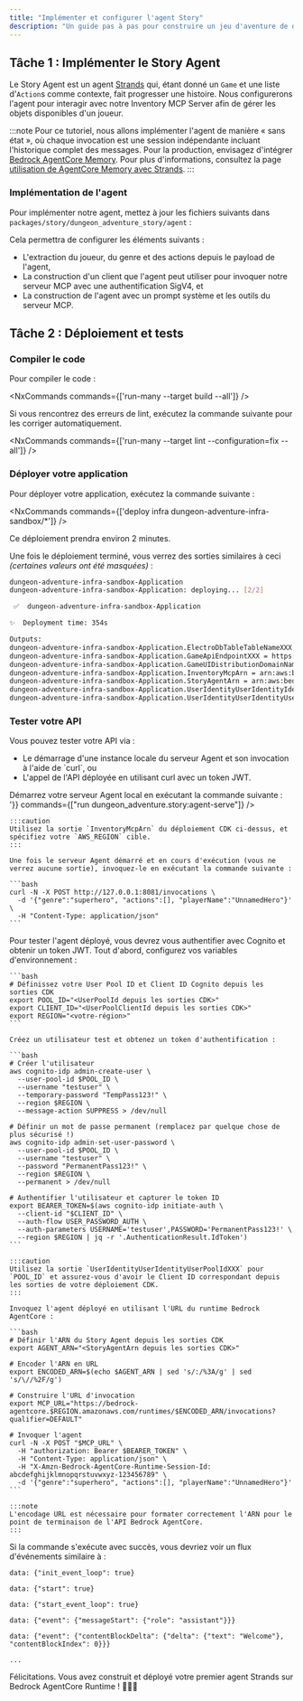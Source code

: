 ```yaml
---
title: "Implémenter et configurer l'agent Story"
description: "Un guide pas à pas pour construire un jeu d'aventure de donjon alimenté par une IA agentique en utilisant le @aws/nx-plugin."
---
```




## Tâche 1 : Implémenter le Story Agent

Le Story Agent est un agent [Strands](https://strandsagents.com/) qui, étant donné un `Game` et une liste d'`Action`s comme contexte, fait progresser une histoire. Nous configurerons l'agent pour interagir avec notre Inventory MCP Server afin de gérer les objets disponibles d'un joueur.

:::note
Pour ce tutoriel, nous allons implémenter l'agent de manière « sans état », où chaque invocation est une session indépendante incluant l'historique complet des messages. Pour la production, envisagez d'intégrer [Bedrock AgentCore Memory](https://docs.aws.amazon.com/bedrock-agentcore/latest/devguide/memory.html). Pour plus d'informations, consultez la page [utilisation de AgentCore Memory avec Strands](https://github.com/aws/bedrock-agentcore-sdk-python/tree/main/src/bedrock_agentcore/memory/integrations/strands).
:::

### Implémentation de l'agent

Pour implémenter notre agent, mettez à jour les fichiers suivants dans `packages/story/dungeon_adventure_story/agent` :

<Tabs>
  <TabItem label="main.py">
<E2EDiff lang="python" before="dungeon-adventure/3/main.py.old.template" after="dungeon-adventure/3/main.py.template" />
  </TabItem>
  <TabItem label="agent.py">
<E2EDiff lang="python" before="dungeon-adventure/3/agent.py.old.template" after="dungeon-adventure/3/agent.py.template" />
  </TabItem>
</Tabs>

Cela permettra de configurer les éléments suivants :

- L'extraction du joueur, du genre et des actions depuis le payload de l'agent,
- La construction d'un client que l'agent peut utiliser pour invoquer notre serveur MCP avec une authentification SigV4, et
- La construction de l'agent avec un prompt système et les outils du serveur MCP.

## Tâche 2 : Déploiement et tests

### Compiler le code

Pour compiler le code :

<NxCommands commands={['run-many --target build --all']} />

<Aside type="tip">
Si vous rencontrez des erreurs de lint, exécutez la commande suivante pour les corriger automatiquement.

<NxCommands commands={['run-many --target lint --configuration=fix --all']} />
</Aside>

### Déployer votre application
Pour déployer votre application, exécutez la commande suivante :

<NxCommands commands={['deploy infra dungeon-adventure-infra-sandbox/*']} />

Ce déploiement prendra environ 2 minutes.

Une fois le déploiement terminé, vous verrez des sorties similaires à ceci _(certaines valeurs ont été masquées)_ :

```bash
dungeon-adventure-infra-sandbox-Application
dungeon-adventure-infra-sandbox-Application: deploying... [2/2]

 ✅  dungeon-adventure-infra-sandbox-Application

✨  Deployment time: 354s

Outputs:
dungeon-adventure-infra-sandbox-Application.ElectroDbTableTableNameXXX = dungeon-adventure-infra-sandbox-Application-ElectroDbTableXXX-YYY
dungeon-adventure-infra-sandbox-Application.GameApiEndpointXXX = https://xxx.execute-api.region.amazonaws.com/prod/
dungeon-adventure-infra-sandbox-Application.GameUIDistributionDomainNameXXX = xxx.cloudfront.net
dungeon-adventure-infra-sandbox-Application.InventoryMcpArn = arn:aws:bedrock-agentcore:region:xxxxxxx:runtime/dungeonadventureventoryMcpServerXXXX-YYYY
dungeon-adventure-infra-sandbox-Application.StoryAgentArn = arn:aws:bedrock-agentcore:region:xxxxxxx:runtime/dungeonadventurecationStoryAgentXXXX-YYYY
dungeon-adventure-infra-sandbox-Application.UserIdentityUserIdentityIdentityPoolIdXXX = region:xxx
dungeon-adventure-infra-sandbox-Application.UserIdentityUserIdentityUserPoolIdXXX = region_xxx
```

### Tester votre API

Vous pouvez tester votre API via :
<ul>
<li>Le démarrage d'une instance locale du serveur Agent et son invocation à l'aide de `curl`, ou</li>
<li>L'appel de l'API déployée en utilisant curl avec un token JWT.</li>
</ul>

<Tabs>
  <TabItem label="Local">
  Démarrez votre serveur Agent local en exécutant la commande suivante :
    <NxCommands highlights={['arn:aws:bedrock-agentcore:region:xxxxxxx:runtime/dungeonadventureventoryMcpServerXXXX-YYYY', 'region']} env={{INVENTORY_MCP_ARN:"arn:aws:bedrock-agentcore:region:xxxxxxx:runtime/dungeonadventureventoryMcpServerXXXX-YYYY", AWS_REGION: '<region>'}} commands={["run dungeon_adventure.story:agent-serve"]} />

    :::caution
    Utilisez la sortie `InventoryMcpArn` du déploiement CDK ci-dessus, et spécifiez votre `AWS_REGION` cible.
    :::

    Une fois le serveur Agent démarré et en cours d'exécution (vous ne verrez aucune sortie), invoquez-le en exécutant la commande suivante :

    ```bash
    curl -N -X POST http://127.0.0.1:8081/invocations \
      -d '{"genre":"superhero", "actions":[], "playerName":"UnnamedHero"}' \
      -H "Content-Type: application/json"
    ```
  </TabItem>
  <TabItem label="Deployed">
    Pour tester l'agent déployé, vous devrez vous authentifier avec Cognito et obtenir un token JWT. Tout d'abord, configurez vos variables d'environnement :

    ```bash
    # Définissez votre User Pool ID et Client ID Cognito depuis les sorties CDK
    export POOL_ID="<UserPoolId depuis les sorties CDK>"
    export CLIENT_ID="<UserPoolClientId depuis les sorties CDK>"
    export REGION="<votre-région>"
    ```

    Créez un utilisateur test et obtenez un token d'authentification :

    ```bash
    # Créer l'utilisateur
    aws cognito-idp admin-create-user \
      --user-pool-id $POOL_ID \
      --username "testuser" \
      --temporary-password "TempPass123!" \
      --region $REGION \
      --message-action SUPPRESS > /dev/null

    # Définir un mot de passe permanent (remplacez par quelque chose de plus sécurisé !)
    aws cognito-idp admin-set-user-password \
      --user-pool-id $POOL_ID \
      --username "testuser" \
      --password "PermanentPass123!" \
      --region $REGION \
      --permanent > /dev/null

    # Authentifier l'utilisateur et capturer le token ID
    export BEARER_TOKEN=$(aws cognito-idp initiate-auth \
      --client-id "$CLIENT_ID" \
      --auth-flow USER_PASSWORD_AUTH \
      --auth-parameters USERNAME='testuser',PASSWORD='PermanentPass123!' \
      --region $REGION | jq -r '.AuthenticationResult.IdToken')
    ```

    :::caution
    Utilisez la sortie `UserIdentityUserIdentityUserPoolIdXXX` pour `POOL_ID` et assurez-vous d'avoir le Client ID correspondant depuis les sorties de votre déploiement CDK.
    :::

    Invoquez l'agent déployé en utilisant l'URL du runtime Bedrock AgentCore :

    ```bash
    # Définir l'ARN du Story Agent depuis les sorties CDK
    export AGENT_ARN="<StoryAgentArn depuis les sorties CDK>"

    # Encoder l'ARN en URL
    export ENCODED_ARN=$(echo $AGENT_ARN | sed 's/:/%3A/g' | sed 's/\//%2F/g')

    # Construire l'URL d'invocation
    export MCP_URL="https://bedrock-agentcore.$REGION.amazonaws.com/runtimes/$ENCODED_ARN/invocations?qualifier=DEFAULT"

    # Invoquer l'agent
    curl -N -X POST "$MCP_URL" \
      -H "authorization: Bearer $BEARER_TOKEN" \
      -H "Content-Type: application/json" \
      -H "X-Amzn-Bedrock-AgentCore-Runtime-Session-Id: abcdefghijklmnopqrstuvwxyz-123456789" \
      -d '{"genre":"superhero", "actions":[], "playerName":"UnnamedHero"}'
    ```

    :::note
    L'encodage URL est nécessaire pour formater correctement l'ARN pour le point de terminaison de l'API Bedrock AgentCore.
    :::
  </TabItem>
</Tabs>

Si la commande s'exécute avec succès, vous devriez voir un flux d'événements similaire à :

```
data: {"init_event_loop": true}

data: {"start": true}

data: {"start_event_loop": true}

data: {"event": {"messageStart": {"role": "assistant"}}}

data: {"event": {"contentBlockDelta": {"delta": {"text": "Welcome"}, "contentBlockIndex": 0}}}

...
```

Félicitations. Vous avez construit et déployé votre premier agent Strands sur Bedrock AgentCore Runtime ! 🎉🎉🎉